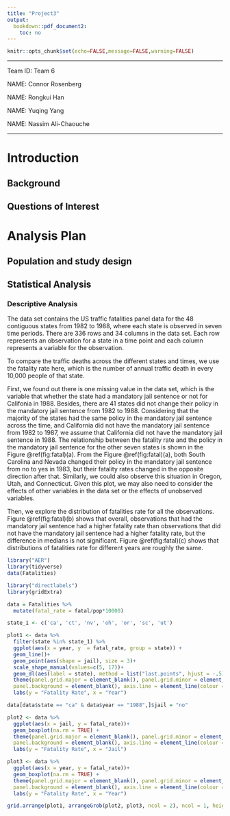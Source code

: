```yaml
---
title: "Project3"
output:
  bookdown::pdf_document2:
    toc: no
---
```


```r
knitr::opts_chunk$set(echo=FALSE,message=FALSE,warning=FALSE)
```

***

Team ID: Team 6

NAME: Connor Rosenberg

NAME: Rongkui Han

NAME: Yuqing Yang

NAME: Nassim Ali-Chaouche

***

# Introduction


## Background

## Questions of Interest

         

# Analysis Plan


## Population and study design

## Statistical Analysis   

### Descriptive Analysis   

The data set contains the US traffic fatalities panel data for the 48 contiguous states from 1982 to 1988, where each state is observed in seven time periods. There are 336 rows and 34 columns in the data set. Each row represents an observation for a state in a time point and each column represents a variable for the observation.

To compare the traffic deaths across the different states and times, we use the fatality rate here, which is the number of annual traffic death in every 10,000 people of that state.

First, we found out there is one missing value in the data set, which is the variable that whether the state had a mandatory jail sentence or not for Califonia in 1988. Besides, there are 41  states did not change their policy in the mandatory jail sentence from 1982 to 1988. Considering that the majority of the states had the same policy in the mandatory jail sentence across the time, and California did not have the mandatory jail sentence from 1982 to 1987, we assume that California did not have the mandatory jail sentence in 1988. The relationship between the fatality rate and the policy in the mandatory jail sentence for the other seven states is shown in the Figure \@ref(fig:fatal)(a). From the Figure \@ref(fig:fatal)(a), both South Carolina and Nevada changed their policy in the mandatory jail sentence from no to yes in 1983, but their fatality rates changed in the opposite direction after that. Similarly, we could also observe this situation in Oregon, Utah, and Connecticut. Given this plot, we may also need to consider the effects of other variables in the data set or the effects of unobserved variables.

Then, we explore the distribution of fatalities rate for all the observations. Figure \@ref(fig:fatal)(b) shows that overall, observations that had the mandatory jail sentence had a higher fatality rate than observations that did not have the mandatory jail sentence had a higher fatality rate, but the difference in medians is not significant. Figure \@ref(fig:fatal)(c) shows that distributions of fatalities rate for different years are roughly the same. 


```r
library("AER")
library(tidyverse)
data(Fatalities)

library("directlabels")
library(gridExtra)

data = Fatalities %>% 
  mutate(fatal_rate = fatal/pop*10000)

state_1 <- c('ca', 'ct', 'nv', 'oh', 'or', 'sc', 'ut')

plot1 <- data %>% 
  filter(state %in% state_1) %>% 
  ggplot(aes(x = year, y  = fatal_rate, group = state)) +
  geom_line()+
  geom_point(aes(shape = jail), size = 3)+
  scale_shape_manual(values=c(5, 17))+
  geom_dl(aes(label = state), method = list("last.points", hjust = -.5)) +
  theme(panel.grid.major = element_blank(), panel.grid.minor = element_blank(),
  panel.background = element_blank(), axis.line = element_line(colour = "black")) +
  labs(y = "Fatality Rate", x = "Year")

data[data$state == "ca" & data$year == "1988",]$jail = "no"

plot2 <- data %>% 
  ggplot(aes(x = jail, y = fatal_rate))+
  geom_boxplot(na.rm = TRUE) +
  theme(panel.grid.major = element_blank(), panel.grid.minor = element_blank(),
  panel.background = element_blank(), axis.line = element_line(colour = "black")) +
  labs(y = "Fatality Rate", x = "Jail")

plot3 <- data %>% 
  ggplot(aes(x = year, y = fatal_rate))+
  geom_boxplot(na.rm = TRUE) +
  theme(panel.grid.major = element_blank(), panel.grid.minor = element_blank(),
  panel.background = element_blank(), axis.line = element_line(colour = "black")) +
  labs(y = "Fatality Rate", x = "Year")

grid.arrange(plot1, arrangeGrob(plot2, plot3, ncol = 2), ncol = 1, heights = c(.6/4, .6/4))
```




